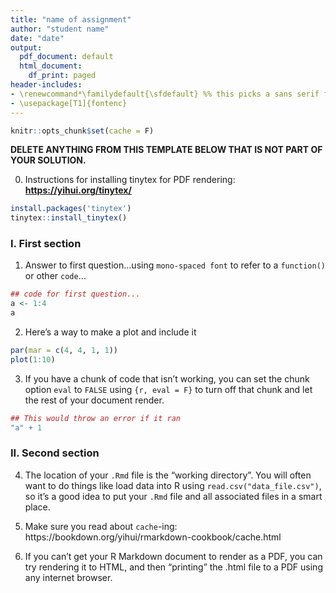 ```yaml
---
title: "name of assignment"
author: "student name"
date: "date"
output:
  pdf_document: default
  html_document:
    df_print: paged
header-includes:
- \renewcommand*\familydefault{\sfdefault} %% this picks a sans serif font
- \usepackage[T1]{fontenc}
---
```

```r
knitr::opts_chunk$set(cache = F)
```

**DELETE ANYTHING FROM THIS TEMPLATE BELOW THAT IS NOT PART OF YOUR SOLUTION.**

(0) Instructions for installing tinytex for PDF rendering: [**https://yihui.org/tinytex/**](https://yihui.org/tinytex/)
 
```r
install.packages('tinytex')
tinytex::install_tinytex()
```

### I. First section

(1) Answer to first question...using `mono-spaced font` to refer to a `function()` or other `code`...

```r
## code for first question...
a <- 1:4
a
```

(2) Here's a way to make a plot and include it

```r
par(mar = c(4, 4, 1, 1))
plot(1:10)
```

(3) If you have a chunk of code that isn't working, you can set the chunk option `eval` to `FALSE` using `{r, eval = F}` to turn off that chunk and let the rest of your document render.

```r
## This would throw an error if it ran
"a" + 1
```

### II. Second section

(4) The location of your `.Rmd` file is the "working directory". You will often want to do things like load data into R using `read.csv("data_file.csv")`, so it's a good idea to put your `.Rmd` file and all associated files in a smart place.

(5) Make sure you read about `cache`-ing: https://bookdown.org/yihui/rmarkdown-cookbook/cache.html

(6) If you can't get your R Markdown document to render as a PDF, you can try rendering it to HTML, and then "printing" the .html file to a PDF using any internet browser. 

